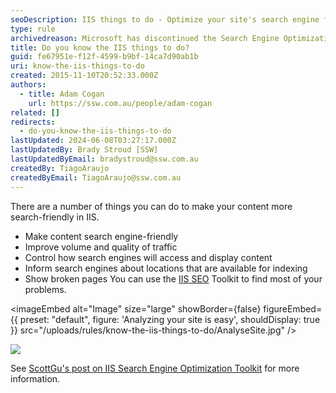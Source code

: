 ```yaml
---
seoDescription: IIS things to do - Optimize your site's search engine friendliness, improve traffic volume and quality, control search engine access and display, inform search engines about available indexing locations, and show broken pages.
type: rule
archivedreason: Microsoft has discontinued the Search Engine Optimization Toolkit.
title: Do you know the IIS things to do?
guid: fe67951e-f12f-4599-b9bf-14ca7d90ab1b
uri: know-the-iis-things-to-do
created: 2015-11-10T20:52:33.000Z
authors:
  - title: Adam Cogan
    url: https://ssw.com.au/people/adam-cogan
related: []
redirects:
  - do-you-know-the-iis-things-to-do
lastUpdated: 2024-06-08T03:27:17.000Z
lastUpdatedBy: Brady Stroud [SSW]
lastUpdatedByEmail: bradystroud@ssw.com.au
createdBy: TiagoAraujo
createdByEmail: TiagoAraujo@ssw.com.au
---
```


There are a number of things you can do to make your content more search-friendly in IIS.

* Make content search engine-friendly
* Improve volume and quality of traffic
* Control how search engines will access and display content
* Inform search engines about locations that are available for indexing
* Show broken pages
You can use the [IIS SEO](http://www.iis.net/extensions/SEOToolkit) Toolkit to find most of your problems.


<imageEmbed
  alt="Image"
  size="large"
  showBorder={false}
  figureEmbed={{
    preset: "default",
    figure: 'Analyzing your site is easy',
    shouldDisplay: true
  }}
  src="/uploads/rules/know-the-iis-things-to-do/AnalyseSite.jpg"
/>

![](ProblemsYouHave.jpg)

See [ScottGu's post on IIS Search Engine Optimization Toolkit](http://weblogs.asp.net/scottgu/archive/2009/06/03/iis-search-engine-optimization-toolkit.aspx) for more information.
